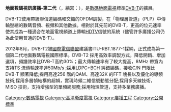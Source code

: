 {{Expand english}}
{{Unreferenced|time=2021-12-14T12:52:00+00:00}}
{{Table Digital video broadcast standards}}
{{noteTA
|G1=Communication
|G2=IT
|1=zh-tw:數位無線視訊廣播; zh-hk:地面數碼視訊廣播;
}}
'''地面數碼視訊廣播-第二代'''（{{lang-en|Digital Video Broadcasting — Second Generation Terrestrial}}，縮寫：{{lang|en|'''DVB-T2'''}}），是[[數碼地面電視|數碼地面電視]]標準[[DVB-T|DVB-T]]的擴展。

DVB-T2使用帶級聯信道編碼和交織的OFDM調製，在「物理層管道」（PLP）中傳輸壓縮的數碼音頻、視頻和其他數據。相對於其先前的DVB-T，更高的位元速率使其成為一種適合在地面電視頻道上傳輸[[HDTV|HDTV]]信號的系統（儘管許多廣播公司仍為此使用普通的DVB-T）。

2012年8月，DVB-T2被[[國際電信聯盟|國際電信聯盟]]建議書ITU-RBT.1877-1採納，正式成為第一個第二代地面數碼電視國際標準。DVB-T2 採用高效率調製方式，降低開銷、增加選項，頻譜效率比DVB-T高約30%；最大傳輸速率有了較大提高，8MHz 帶寬內支持TS 流傳輸速率達50Mb/s ;採用LDPC+BCH 糾錯編碼，接收C/N 門限比DVB-T 顯著降低;採用高達256 階的QAM、高達32K 的FFT 塊長以及優化的導頻技術;採用多層幀結構的超幀，實現時頻二維信號動態分配;採用多天線技術，MISO 技術，支持增強型的單頻網服務;採用物理管道，支持多業務廣播。

{{Video formats}}

[[Category:數碼電視|Category:數碼電視]]
[[Category:高清晰度電視|Category:高清晰度電視]]
[[Category:廣播工程|Category:廣播工程]]
[[Category:公開標準|Category:公開標準]]